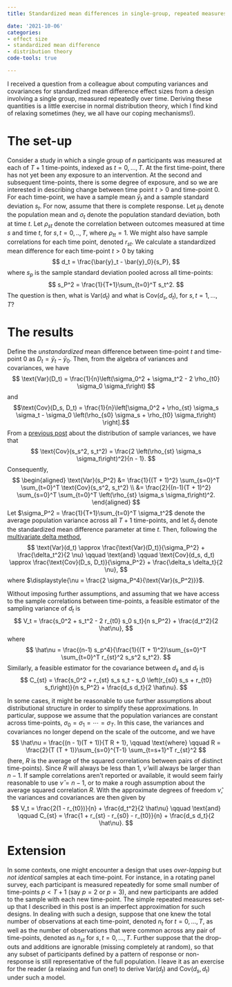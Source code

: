 ```yaml
---
title: Standardized mean differences in single-group, repeated measures designs

date: '2021-10-06'
categories:
- effect size
- standardized mean difference
- distribution theory
code-tools: true

---
```


I received a question from a colleague about computing variances and covariances for standardized mean difference effect sizes from a design involving a single group, measured repeatedly over time. Deriving these quantities is a little exercise in normal distribution theory, which I find kind of relaxing sometimes (hey, we all have our coping mechanisms!). 

# The set-up

Consider a study in which a single group of $n$ participants was measured at each of $T + 1$ time-points, indexed as $t = 0,...,T$. At the first time-point, there has not yet been any exposure to an intervention. At the second and subsequent time-points, there is some degree of exposure, and so we are interested in describing change between time point $t > 0$ and time-point 0. For each time-point, we have a sample mean $\bar{y}_t$ and a sample standard deviation $s_{t}$. For now, assume that there is complete response. Let $\mu_t$ denote the population mean and $\sigma_t$ denote the population standard deviation, both at time $t$. Let $\rho_{st}$ denote the correlation between outcomes measured at time $s$ and time $t$, for $s,t = 0,..,T$, where $\rho_{tt} = 1$. We might also have sample correlations for each time point, denoted $r_{st}$. We calculate a standardized mean difference for each time-point $t > 0$ by taking
$$
d_t = \frac{\bar{y}_t - \bar{y}_0}{s_P},
$$
where $s_p$ is the sample standard deviation pooled across all time-points:
$$
s_P^2 = \frac{1}{T+1}\sum_{t=0}^T s_t^2.
$$
The question is then, what is $\text{Var}(d_t)$ and what is $\text{Cov}(d_s, d_t)$, for $s,t = 1,...,T$?

# The results

Define the _unstandardized_ mean difference between time-point $t$ and time-point 0 as $D_t = \bar{y}_t - \bar{y}_0$. Then, from the algebra of variances and covariances, we have 
$$
\text{Var}(D_t) = \frac{1}{n}\left(\sigma_0^2 + \sigma_t^2 - 2 \rho_{t0} \sigma_0 \sigma_t\right)
$$ 
and 
$$\text{Cov}(D_s, D_t) = \frac{1}{n}\left[\sigma_0^2 + \rho_{st} \sigma_s \sigma_t - \sigma_0 \left(\rho_{s0} \sigma_s + \rho_{t0} \sigma_t\right) \right].$$
From a [previous post](/distribution-of-sample-variances/) about the distribution of sample variances, we have that 
$$
\text{Cov}(s_s^2, s_t^2) = \frac{2 \left(\rho_{st} \sigma_s \sigma_t\right)^2}{n - 1}.
$$
Consequently,
$$
\begin{aligned}
\text{Var}(s_P^2) &= \frac{1}{(T + 1)^2} \sum_{s=0}^T \sum_{t=0}^T \text{Cov}(s_s^2, s_t^2) \\
&= \frac{2}{(n-1)(T + 1)^2} \sum_{s=0}^T \sum_{t=0}^T \left(\rho_{st} \sigma_s \sigma_t\right)^2.
\end{aligned}
$$
Let $\sigma_P^2 = \frac{1}{T+1}\sum_{t=0}^T \sigma_t^2$ denote the average population variance across all $T + 1$ time-points, and let $\delta_t$ denote the standardized mean difference parameter at time $t$. Then, following the [multivariate delta method](/multivariate-delta-method/),
$$
\text{Var}(d_t) \approx \frac{\text{Var}(D_t)}{\sigma_P^2} + \frac{\delta_t^2}{2 \nu} \qquad \text{and} \qquad \text{Cov}(d_s, d_t) \approx \frac{\text{Cov}(D_s, D_t)}{\sigma_P^2} + \frac{\delta_s \delta_t}{2 \nu},
$$
where $\displaystyle{\nu = \frac{2 \sigma_P^4}{\text{Var}(s_P^2)}}$.

Without imposing further assumptions, and assuming that we have access to the sample correlations between time-points, a feasible estimator of the sampling variance of $d_t$ is
$$
V_t = \frac{s_0^2 + s_t^2 - 2 r_{t0} s_0 s_t}{n s_P^2} + \frac{d_t^2}{2 \hat\nu},
$$
where 
$$
\hat\nu = \frac{(n-1) s_p^4}{\frac{1}{(T + 1)^2}\sum_{s=0}^T \sum_{t=0}^T r_{st}^2 s_s^2 s_t^2}.
$$
Similarly, a feasible estimator for the covariance between $d_s$ and $d_t$ is
$$
C_{st} = \frac{s_0^2 + r_{st} s_s s_t - s_0 \left(r_{s0} s_s + r_{t0} s_t\right)}{n s_P^2} + \frac{d_s d_t}{2 \hat\nu}.
$$

In some cases, it might be reasonable to use further assumptions about distributional structure in order to simplify these approximations. In particular, suppose we assume that the population variances are constant across time-points, $\sigma_0 = \sigma_1 = \cdots = \sigma_T$. In this case, the variances and covariances no longer depend on the scale of the outcome, and we have
$$
\hat\nu = \frac{(n - 1)(T + 1)}{T R + 1}, \qquad \text{where} \qquad R = \frac{2}{T (T + 1)}\sum_{s=0}^{T-1} \sum_{t=s+1}^T r_{st}^2
$$
(here, $R$ is the average of the squared correlations between pairs of distinct time-points). Since $R$ will always be less than 1, $\hat\nu$ will always be larger than $n - 1$. If sample correlations aren't reported or available, it would seem fairly reasonable to use $\hat\nu = n - 1$, or to make a rough assumption about the average squared correlation $R$. With the approximate degrees of freedom $\hat\nu$, the variances and covariances are then given by
$$
V_t = \frac{2(1 - r_{t0})}{n} + \frac{d_t^2}{2 \hat\nu} \qquad \text{and} \qquad C_{st} = \frac{1 + r_{st} - r_{s0} - r_{t0}}{n} + \frac{d_s d_t}{2 \hat\nu}.
$$

# Extension

In some contexts, one might encounter a design that uses _over-lapping_ but _not identical_ samples at each time-point. For instance, in a rotating panel survey, each participant is measured repeatedly for some small number of time-points $p < T + 1$ (say $p = 2$ or $p = 3$), and new participants are added to the sample with each new time-point. The simple repeated measures set-up that I described in this post is an imperfect approximation for such designs. In dealing with such a design, suppose that one knew the total number of observations at each time-point, denoted $n_t$ for $t = 0,...,T$, as well as the number of observations that were common across any pair of time-points, denoted as $n_{st}$ for $s,t = 0,...,T$. Further suppose that the drop-outs and additions are ignorable (missing completely at random), so that any subset of participants defined by a pattern of response or non-response is still representative of the full population. I leave it as an exercise for the reader (a relaxing and fun one!) to derive $\text{Var}(d_t)$ and $\text{Cov}(d_s, d_t)$ under such a model.
